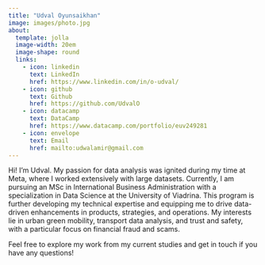 ---
title: "Udval Oyunsaikhan"
image: images/photo.jpg
about:
  template: jolla
  image-width: 20em
  image-shape: round
  links: 
    - icon: linkedin
      text: LinkedIn
      href: https://www.linkedin.com/in/o-udval/
    - icon: github
      text: Github
      href: https://github.com/UdvalO
    - icon: datacamp
      text: DataCamp
      href: https://www.datacamp.com/portfolio/euv249281
    - icon: envelope
      text: Email
      href: mailto:udwalamir@gmail.com
---

Hi! I’m Udval. My passion for data analysis was ignited during my time at Meta, where I worked extensively with large datasets. Currently, I am pursuing an MSc in International Business Administration with a specialization in Data Science at the University of Viadrina. This program is further developing my technical expertise and equipping me to drive data-driven enhancements in products, strategies, and operations. My interests lie in urban green mobility, transport data analysis, and trust and safety, with a particular focus on financial fraud and scams.

Feel free to explore my work from my current studies and get in touch if you have any questions!
